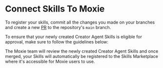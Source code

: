 # Connect Skills To Moxie

To register your skills, commit all the changes you made on your branches and create a new [PR](https://github.com/moxie-protocol/moxie-agent-plugin/pulls) to the repository's `main` branch.

To ensure that your newly created Creator Agent Skills is eligible for approval, make sure to follow the guidelines below:

The Moxie team will review the newly created Creator Agent Skills and once merged, your Skills will automatically be registered to the Skills Marketplace where it's accessible for Moxie users to use.
